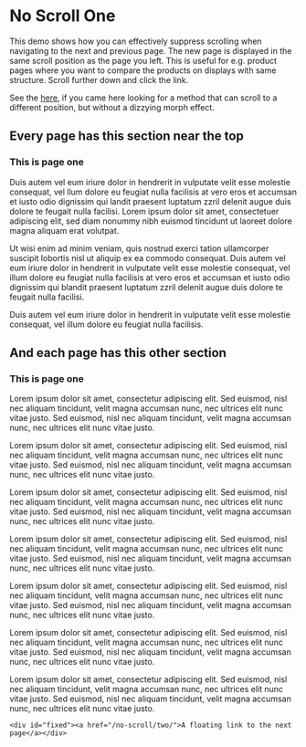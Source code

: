 # No Scroll One

This demo shows how you can effectively suppress scrolling when navigating to the next and previous  page. The new page is displayed in the same scroll position as the page you left. This is useful for e.g. product pages where you want to compare the products on displays with same structure. Scroll further down and click the link.

 See the [here](/jotter/starlight/inner-workings/#no-more-annoying-scrolling), if you came here looking for a method that can scroll to a different position, but without a dizzying morph effect.

## Every page has this section near the top

### This is page one

Duis autem vel eum iriure dolor in hendrerit in vulputate velit esse molestie consequat, vel
llum dolore eu feugiat nulla facilisis at vero eros et accumsan et iusto odio dignissim qui
landit praesent luptatum zzril delenit augue duis dolore te feugait nulla facilisi. Lorem ipsum
dolor sit amet, consectetuer adipiscing elit, sed diam nonummy nibh euismod tincidunt ut laoreet
dolore magna aliquam erat volutpat.

Ut wisi enim ad minim veniam, quis nostrud exerci tation ullamcorper suscipit lobortis nisl ut
aliquip ex ea commodo consequat. Duis autem vel eum iriure dolor in hendrerit in vulputate velit
esse molestie consequat, vel illum dolore eu feugiat nulla facilisis at vero eros et accumsan et
iusto odio dignissim qui blandit praesent luptatum zzril delenit augue duis dolore te feugait
nulla facilisi.

Duis autem vel eum iriure dolor in hendrerit in vulputate velit esse molestie consequat, vel
illum dolore eu feugiat nulla facilisis.

## And each page has this other section

### This is page one

Lorem ipsum dolor sit amet, consectetur adipiscing elit. Sed euismod, nisl nec aliquam
tincidunt, velit magna accumsan nunc, nec ultrices elit nunc vitae justo. Sed euismod, nisl nec
aliquam tincidunt, velit magna accumsan nunc, nec ultrices elit nunc vitae justo.

Lorem ipsum dolor sit amet, consectetur adipiscing elit. Sed euismod, nisl nec aliquam
tincidunt, velit magna accumsan nunc, nec ultrices elit nunc vitae justo. Sed euismod, nisl nec
aliquam tincidunt, velit magna accumsan nunc, nec ultrices elit nunc vitae justo.

Lorem ipsum dolor sit amet, consectetur adipiscing elit. Sed euismod, nisl nec aliquam
tincidunt, velit magna accumsan nunc, nec ultrices elit nunc vitae justo. Sed euismod, nisl nec
aliquam tincidunt, velit magna accumsan nunc, nec ultrices elit nunc vitae justo.


Lorem ipsum dolor sit amet, consectetur adipiscing elit. Sed euismod, nisl nec aliquam
tincidunt, velit magna accumsan nunc, nec ultrices elit nunc vitae justo. Sed euismod, nisl nec
aliquam tincidunt, velit magna accumsan nunc, nec ultrices elit nunc vitae justo.


Lorem ipsum dolor sit amet, consectetur adipiscing elit. Sed euismod, nisl nec aliquam
tincidunt, velit magna accumsan nunc, nec ultrices elit nunc vitae justo. Sed euismod, nisl nec
aliquam tincidunt, velit magna accumsan nunc, nec ultrices elit nunc vitae justo.


Lorem ipsum dolor sit amet, consectetur adipiscing elit. Sed euismod, nisl nec aliquam
tincidunt, velit magna accumsan nunc, nec ultrices elit nunc vitae justo. Sed euismod, nisl nec
aliquam tincidunt, velit magna accumsan nunc, nec ultrices elit nunc vitae justo.


Lorem ipsum dolor sit amet, consectetur adipiscing elit. Sed euismod, nisl nec aliquam
tincidunt, velit magna accumsan nunc, nec ultrices elit nunc vitae justo. Sed euismod, nisl nec
aliquam tincidunt, velit magna accumsan nunc, nec ultrices elit nunc vitae justo.

	<div id="fixed"><a href="/no-scroll/two/">A floating link to the next page</a></div>
